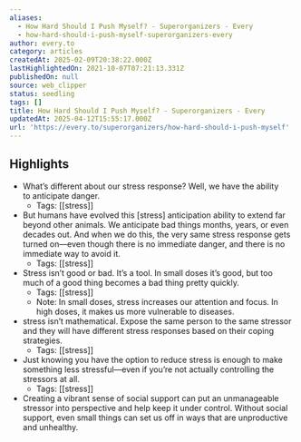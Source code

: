 ```yaml
---
aliases:
  - How Hard Should I Push Myself? - Superorganizers - Every
  - how-hard-should-i-push-myself-superorganizers-every
author: every.to
category: articles
createdAt: 2025-02-09T20:38:22.000Z
lastHighlightedOn: 2021-10-07T07:21:13.331Z
publishedOn: null
source: web_clipper
status: seedling
tags: []
title: How Hard Should I Push Myself? - Superorganizers - Every
updatedAt: 2025-04-12T15:55:17.000Z
url: 'https://every.to/superorganizers/how-hard-should-i-push-myself'
---
```

## Highlights

- What’s different about our stress response? Well, we have the ability to anticipate danger.
    - Tags: [[stress]]
- But humans have evolved this [stress] anticipation ability to extend far beyond other animals. We anticipate bad things months, years, or even decades out. And when we do this, the very same stress response gets turned on—even though there is no immediate danger, and there is no immediate way to avoid it.
    - Tags: [[stress]]
- Stress isn’t good or bad. It’s a tool. In small doses it’s good, but too much of a good thing becomes a bad thing pretty quickly.
    - Tags: [[stress]]
    - Note: In small doses, stress increases our attention and focus. In high doses, it makes us more vulnerable to diseases.
- stress isn’t mathematical. Expose the same person to the same stressor and they will have different stress responses based on their coping strategies.
    - Tags: [[stress]]
- Just knowing you have the option to reduce stress is enough to make something less stressful—even if you’re not actually controlling the stressors at all.
    - Tags: [[stress]]
- Creating a vibrant sense of social support can put an unmanageable stressor into perspective and help keep it under control. Without social support, even small things can set us off in ways that are unproductive and unhealthy.

